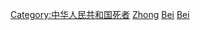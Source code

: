 [[Category:中华人民共和国死者|Category:中华人民共和国死者]]
[[Category:被中國處決者|Zhong]]
[[Category:中華人民共和國罪犯|Bei]]
[[Category:中华人民共和国非正常死亡人物‎|Bei]]